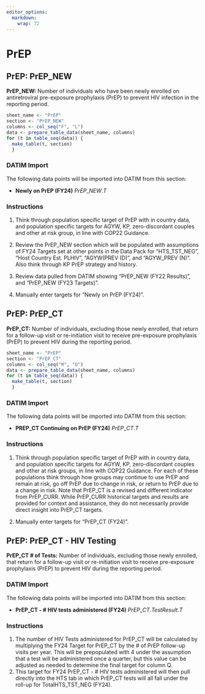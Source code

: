```yaml
---
editor_options: 
  markdown: 
    wrap: 72
---
```


\blandscape

# PrEP

## PrEP: PrEP_NEW

**PrEP_NEW:** Number of individuals who have been newly enrolled on
antiretroviral pre-exposure prophylaxis (PrEP) to prevent HIV infection
in the reporting period.

```r
sheet_name <- "PrEP"
section <- "PrEP_NEW"
columns <- col_seq("F", "L")
data <- prepare_table_data(sheet_name, columns)
for (t in table_seq(data)) {
  make_table(t, section)
  }
```

### DATIM Import

The following data points will be imported into DATIM from this section:

-   **Newly on PrEP (FY24)** $PrEP\_NEW.T$

### Instructions

1.  Think through population specific target of PrEP with in country
    data, and population specific targets for AGYW, KP, zero-discordant
    couples and other at risk group, in line with COP22 Guidance.

2.  Review the PrEP_NEW section which will be populated with assumptions
    of FY24 Targets set at other points in the Data Pack for
    "HTS_TST_NEG", "Host Country Est. PLHIV", "AGYW(PREV (D)", and
    "AGYW_PREV (N)". Also think through KP PrEP strategy and history.

3.  Review data pulled from DATIM showing "PrEP_NEW (FY22 Results)", and
    "PrEP_NEW (FY23 Targets)".

4.  Manually enter targets for "Newly on PrEP (FY24)".

## PrEP: PrEP_CT

**PrEP_CT:** Number of individuals, excluding those newly enrolled, that
return for a follow-up visit or re-initiation visit to receive
pre-exposure prophylaxis (PrEP) to prevent HIV during the reporting
period.

```r
sheet_name <- "PrEP"
section <- "PrEP_CT"
columns <- col_seq("M", "O")
data <- prepare_table_data(sheet_name, columns)
for (t in table_seq(data)) {
  make_table(t, section)
  }
```

### DATIM Import

The following data points will be imported into DATIM from this section:

-   **PREP_CT Continuing on PrEP (FY24)** $PrEP\_CT.T$

### Instructions

1.  Think through population specific target of PrEP with in country
    data, and population specific targets for AGYW, KP, zero-discordant
    couples and other at risk groups, in line with COP22 Guidance. For
    each of these populations think through how groups may continue to
    use PrEP and remain at risk, go off PrEP due to change in risk, or
    return to PrEP due to a change in risk. Note that PrEP_CT is a
    revised and different indicator from PrEP_CURR. While PrEP_CURR
    historical targets and results are provided for context and
    assistance, they do not necessarily provide direct insight into
    PrEP_CT targets.

2.  Manually enter targets for "PrEP_CT (FY24)".

## PrEP: PrEP_CT - HIV Testing

**PrEP_CT # of Tests:** Number of individuals, excluding those newly enrolled, that
return for a follow-up visit or re-initiation visit to receive
pre-exposure prophylaxis (PrEP) to prevent HIV during the reporting
period.

<!-- # ```{r echo=FALSE, results='asis'} -->
<!-- # sheet_name <- "PrEP" -->
<!-- # section <- "PrEP_CT - HIV Testing" -->
<!-- # columns <- col_seq("P", "Q") -->
<!-- # data <- prepare_table_data(sheet_name, columns) -->
<!-- # for (t in table_seq(data)) { -->
<!-- #   make_table(t, section) -->
<!-- #   } -->
<!-- # ``` -->

### DATIM Import

The following data points will be imported into DATIM from this section:

-   **PrEP_CT - # HIV tests administered (FY24)** $PrEP\_CT.TestResult.T$

### Instructions

1.  The number of HIV Tests administered for PrEP_CT will be calculated by multiplying
    the FY24 Target for PrEP_CT by the # of PrEP follow-up visits per year.
    This will be prepopulated with 4 under the assumption that a test will be administered
    once a quarter, but this value can be adjusted as needed to determine the final
    target for column Q. 
2.  This target for FY24 PrEP_CT - # HIV tests administered will then pull directly 
    into the HTS tab in which PrEP_CT tests will all fall under the roll-up for 
    TotalHTS_TST_NEG (FY24).

\elandscape

\newpage
